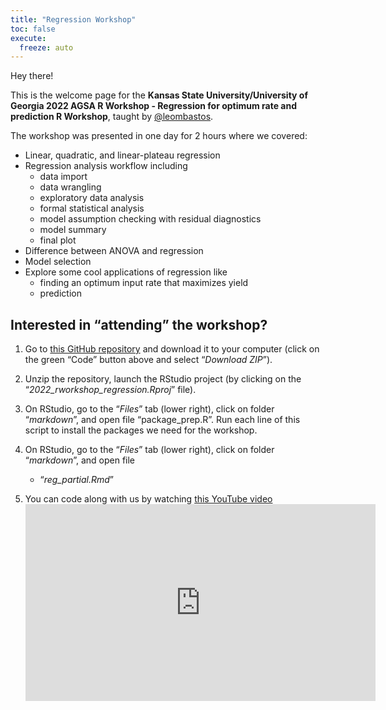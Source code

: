 ```yaml
---
title: "Regression Workshop"
toc: false
execute: 
  freeze: auto
---
```


Hey there!

This is the welcome page for the **Kansas State University/University of Georgia 2022 AGSA R Workshop - Regression for optimum rate and prediction R Workshop**, taught by [\@leombastos](https://github.com/leombastos).

The workshop was presented in one day for 2 hours where we covered:

-   Linear, quadratic, and linear-plateau regression
-   Regression analysis workflow including
    -   data import
    -   data wrangling
    -   exploratory data analysis
    -   formal statistical analysis
    -   model assumption checking with residual diagnostics
    -   model summary
    -   final plot
-   Difference between ANOVA and regression
-   Model selection
-   Explore some cool applications of regression like
    -   finding an optimum input rate that maximizes yield
    -   prediction

## **Interested in "attending" the workshop?**

1.  Go to [this GitHub repository](https://github.com/leombastos/2022_rworkshop_regression) and download it to your computer (click on the green "Code" button above and select "*Download ZIP*").

2.  Unzip the repository, launch the RStudio project (by clicking on the "*2022_rworkshop_regression.Rproj*" file).

3.  On RStudio, go to the "*Files*" tab (lower right), click on folder "*markdown*", and open file "package_prep.R". Run each line of this script to install the packages we need for the workshop.

4.  On RStudio, go to the "*Files*" tab (lower right), click on folder "*markdown*", and open file

    -   "*reg_partial.Rmd*"

5.  You can code along with us by watching [this YouTube video](https://youtu.be/LXfCrV5qwZM)\
    <iframe width="560" height="315" src="https://www.youtube.com/embed/LXfCrV5qwZM" title="YouTube video player" frameborder="0" allow="accelerometer; autoplay; clipboard-write; encrypted-media; gyroscope; picture-in-picture" allowfullscreen></iframe>

